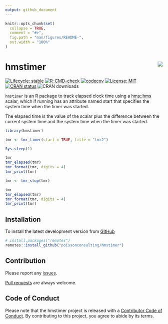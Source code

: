 ```yaml
---
output: github_document
---
```


<!-- README.md is generated from README.Rmd. Please edit that file -->

```r
knitr::opts_chunk$set(
  collapse = TRUE,
  comment = "#>",
  fig.path = "man/figures/README-",
  out.width = "100%"
)
```

# hmstimer <img src="man/figures/logo.png"  style="float: right;" />

<!-- badges: start -->
[![Lifecycle: stable](https://img.shields.io/badge/lifecycle-stable-brightgreen.svg)](https://lifecycle.r-lib.org/articles/stages.html#stable)
[![R-CMD-check](https://github.com/poissonconsulting/hmstimer/actions/workflows/R-CMD-check.yaml/badge.svg)](https://github.com/poissonconsulting/hmstimer/actions/workflows/R-CMD-check.yaml)
[![codecov](https://codecov.io/gh/poissonconsulting/hmstimer/branch/main/graph/badge.svg?token=Jf1fnN2HRT)](https://app.codecov.io/gh/poissonconsulting/hmstimer)
[![License: MIT](https://img.shields.io/badge/License-MIT-green.svg)](https://opensource.org/licenses/MIT)
[![CRAN status](https://www.r-pkg.org/badges/version/hmstimer)](https://cran.r-project.org/package=hmstimer)
![CRAN downloads](https://cranlogs.r-pkg.org/badges/hmstimer)
<!-- badges: end -->

`hmstimer` is an R package to 
track elapsed clock time using a [hms::hms](https://github.com/tidyverse/hms) scalar, which if running has an attribute named start that specifies the system time when the timer was started.

The elapsed time is the value of the scalar plus the difference between the current system time and the system time when the timer was started.

```r
library(hmstimer)

tmr <- tmr_timer(start = TRUE, title = "tmr2")

Sys.sleep(1)

tmr
tmr_elapsed(tmr)
tmr_format(tmr, digits = 4)
tmr_print(tmr)

tmr <- tmr_stop(tmr)

tmr
tmr_elapsed(tmr)
tmr_format(tmr, digits = 4)
tmr_print(tmr)
```

## Installation

To install the latest development version from [GitHub](https://github.com/poissonconsulting/hmstimer)
```r
# install.packages("remotes")
remotes::install_github("poissonconsulting/hmstimer")
```

## Contribution

Please report any [issues](https://github.com/poissonconsulting/hmstimer/issues).

[Pull requests](https://github.com/poissonconsulting/hmstimer/pulls) are always welcome.

## Code of Conduct

Please note that the hmstimer project is released with a [Contributor Code of Conduct](https://contributor-covenant.org/version/2/0/CODE_OF_CONDUCT.html). By contributing to this project, you agree to abide by its terms.

